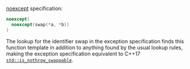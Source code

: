 [noexcept](#) specification:
```cpp
noexcept(
  noexcept(swap(*a, *b))
)
```

The lookup for the identifier swap in the exception specification finds this function template in addition to anything found by the usual lookup rules, making the exception specification equivalent to C++17 [`std::is_nothrow_swappable`](#).
